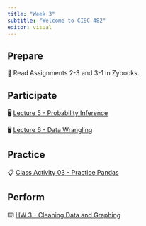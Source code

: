 ```yaml
---
title: "Week 3"
subtitle: "Welcome to CISC 482"
editor: visual
---
```


## Prepare

📖 Read Assignments 2-3 and 3-1 in Zybooks.

## Participate

🖥️ [Lecture 5 - Probability Inference](/slides/lec-05.html)

🖥️ [Lecture 6 - Data Wrangling](/slides/lec-06.html)

## Practice

📋 [Class Activity 03 - Practice Pandas](https://colab.research.google.com/drive/1JfP7piEf21u3U-y57Tr_JYk0wMT_0XwS?usp=sharing)

## Perform

⌨️ [HW 3 - Cleaning Data and Graphing](https://colab.research.google.com/drive/1vqjlLcOAkafEFmlkCGHBjuGjQ8RVxEeB?usp=sharing)
